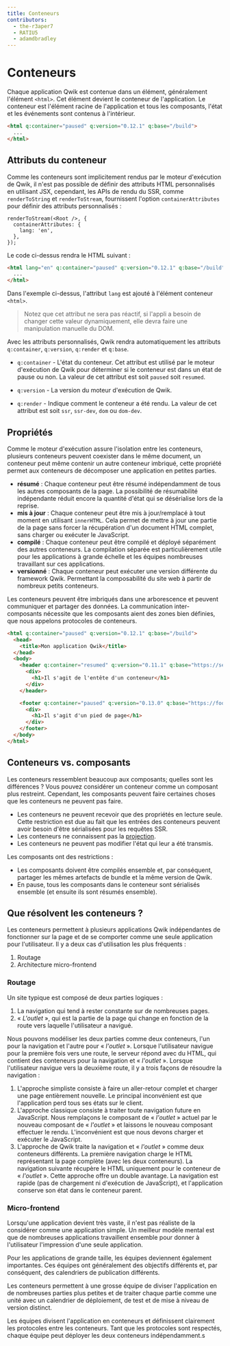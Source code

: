 ```yaml
---
title: Conteneurs
contributors:
  - the-r3aper7
  - RATIU5
  - adamdbradley
---
```


# Conteneurs

Chaque application Qwik est contenue dans un élément, généralement l'élément `<html>`. Cet élément devient le conteneur de l'application. Le conteneur est l'élément racine de l'application et tous les composants, l'état et les événements sont contenus à l'intérieur.

```html
<html q:container="paused" q:version="0.12.1" q:base="/build">
  ...
</html>
```

## Attributs du conteneur

Comme les conteneurs sont implicitement rendus par le moteur d'exécution de Qwik, il n'est pas possible de définir des attributs HTML personnalisés en utilisant JSX, cependant, les APIs de rendu du SSR, comme `renderToString` et `renderToStream`, fournissent l'option `containerAttributes` pour définir des attributs personnalisés :

```tsx
renderToStream(<Root />, {
  containerAttributes: {
    lang: 'en',
  },
});
```

Le code ci-dessus rendra le HTML suivant :

```html
<html lang="en" q:container="paused" q:version="0.12.1" q:base="/build">
  ...
</html>
```

Dans l'exemple ci-dessus, l'attribut `lang` est ajouté à l'élément conteneur `<html>`.

> Notez que cet attribut ne sera pas réactif, si l'appli a besoin de changer cette valeur dynamiquement, elle devra faire une manipulation manuelle du DOM.

Avec les attributs personnalisés, Qwik rendra automatiquement les attributs `q:container`, `q:version`, `q:render` et `q:base`.

- `q:container` - L'état du conteneur. Cet attribut est utilisé par le moteur d'exécution de Qwik pour déterminer si le conteneur est dans un état de pause ou non. La valeur de cet attribut est soit `paused` soit `resumed`.

- `q:version` - La version du moteur d'exécution de Qwik.

- `q:render` - Indique comment le conteneur a été rendu. La valeur de cet attribut est soit `ssr`, `ssr-dev`, `dom` ou `dom-dev`.


## Propriétés

Comme le moteur d'exécution assure l'isolation entre les conteneurs, plusieurs conteneurs peuvent coexister dans le même document, un conteneur peut même contenir un autre conteneur imbriqué, cette propriété permet aux conteneurs de décomposer une application en petites parties.

- **résumé** : Chaque conteneur peut être résumé indépendamment de tous les autres composants de la page. La possibilité de résumabilité indépendante réduit encore la quantité d'état qui se désérialise lors de la reprise.
- **mis à jour** : Chaque conteneur peut être mis à jour/remplacé à tout moment en utilisant `innerHTML`. Cela permet de mettre à jour une partie de la page sans forcer la récupération d'un document HTML complet, sans charger ou exécuter le JavaScript.
- **compilé** : Chaque conteneur peut être compilé et déployé séparément des autres conteneurs. La compilation séparée est particulièrement utile pour les applications à grande échelle et les équipes nombreuses travaillant sur ces applications.
- **versionné** : Chaque conteneur peut exécuter une version différente du framework Qwik. Permettant la composabilité du site web à partir de nombreux petits conteneurs.

Les conteneurs peuvent être imbriqués dans une arborescence et peuvent communiquer et partager des données. La communication inter-composants nécessite que les composants aient des zones bien définies, que nous appelons protocoles de conteneurs.

```html
<html q:container="paused" q:version="0.12.1" q:base="/build">
  <head>
    <title>Mon application Qwik</title>
  </head>
  <body>
    <header q:container="resumed" q:version="0.11.1" q:base="https://server.a/build">
      <div>
        <h1>Il s'agit de l'entête d'un conteneur</h1>
      </div>
    </header>

    <footer q:container="paused" q:version="0.13.0" q:base="https://footer.server.b/">
      <div>
        <h1>Il s'agit d'un pied de page</h1>
      </div>
    </footer>
  </body>
</html>
```

## Conteneurs vs. composants

Les conteneurs ressemblent beaucoup aux composants; quelles sont les différences ? Vous pouvez considérer un conteneur comme un composant plus restreint. Cependant, les composants peuvent faire certaines choses que les conteneurs ne peuvent pas faire.

- Les conteneurs ne peuvent recevoir que des propriétés en lecture seule. Cette restriction est due au fait que les entrées des conteneurs peuvent avoir besoin d'être sérialisées pour les requêtes SSR.
- Les conteneurs ne connaissent pas la [projection](../../../docs/components/projection/index.mdx).
- Les conteneurs ne peuvent pas modifier l'état qui leur a été transmis.

Les composants ont des restrictions :

- Les composants doivent être compilés ensemble et, par conséquent, partager les mêmes artefacts de bundle et la même version de Qwik.
- En pause, tous les composants dans le conteneur sont sérialisés ensemble (et ensuite ils sont résumés ensemble).

## Que résolvent les conteneurs ?

Les conteneurs permettent à plusieurs applications Qwik indépendantes de fonctionner sur la page et de se comporter comme une seule application pour l'utilisateur. Il y a deux cas d'utilisation les plus fréquents :

1. Routage
2. Architecture micro-frontend

### Routage

Un site typique est composé de deux parties logiques :

1. La navigation qui tend à rester constante sur de nombreuses pages.
2. « _L'outlet_ », qui est la partie de la page qui change en fonction de la route vers laquelle l'utilisateur a navigué.

Nous pouvons modéliser les deux parties comme deux conteneurs, l'un pour la navigation et l'autre pour « _l'outlet_ ». Lorsque l'utilisateur navigue pour la première fois vers une route, le serveur répond avec du HTML, qui contient des conteneurs pour la navigation et « _l'outlet_ ». Lorsque l'utilisateur navigue vers la deuxième route, il y a trois façons de résoudre la navigation :

1. L'approche simpliste consiste à faire un aller-retour complet et charger une page entièrement nouvelle. Le principal inconvénient est que l'application perd tous ses états sur le client.
2. L'approche classique consiste à traiter toute navigation future en JavaScript. Nous remplaçons le composant de « _l'outlet_ » actuel par le nouveau composant de « _l'outlet_ » et laissons le nouveau composant effectuer le rendu. L'inconvénient est que nous devons charger et exécuter le JavaScript.
3. L'approche de Qwik traite la navigation et « _l'outlet_ » comme deux conteneurs différents. La première navigation charge le HTML représentant la page complète (avec les deux conteneurs). La navigation suivante récupère le HTML uniquement pour le conteneur de « _l'outlet_ ». Cette approche offre un double avantage. La navigation est rapide (pas de chargement ni d'exécution de JavaScript), et l'application conserve son état dans le conteneur parent.

### Micro-frontend

Lorsqu'une application devient très vaste, il n'est pas réaliste de la considérer comme une application simple. Un meilleur modèle mental est que de nombreuses applications travaillent ensemble pour donner à l'utilisateur l'impression d'une seule application.

Pour les applications de grande taille, les équipes deviennent également importantes. Ces équipes ont généralement des objectifs différents et, par conséquent, des calendriers de publication différents.

Les conteneurs permettent à une grosse équipe de diviser l'application en de nombreuses parties plus petites et de traiter chaque partie comme une unité avec un calendrier de déploiement, de test et de mise à niveau de version distinct.

Les équipes divisent l'application en conteneurs et définissent clairement les protocoles entre les conteneurs. Tant que les protocoles sont respectés, chaque équipe peut déployer les deux conteneurs indépendamment.s
